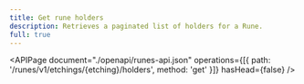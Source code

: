 ```yaml
---
title: Get rune holders
description: Retrieves a paginated list of holders for a Rune.
full: true
---
```


<APIPage
  document="./openapi/runes-api.json"
  operations={[{ path: '/runes/v1/etchings/{etching}/holders', method: 'get' }]}
  hasHead={false}
/>